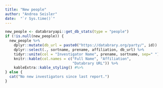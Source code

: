 ```yaml
---
title: "New people"
author: "Andrea Seisler"
date:  "`r Sys.time()`"
---
```


```r
new_people <- databraryapi::get_db_stats(type = "people")
if (!is.null(new_people)) {
  new_people %>%
    dplyr::mutate(db_url = paste0("https://databrary.org/party/", id)) %>%
    dplyr::select(., sortname, prename, affiliation, db_url) %>%
    tidyr::unite(col = "Investigator Name", prename, sortname, sep=" ") %>%
    knitr::kable(col.names = c("Full Name", "Affiliation", 
                               "Databrary URL")) %>%
    kableExtra::kable_styling() #%>%
} else {
  cat("No new investigators since last report.")
}
```
